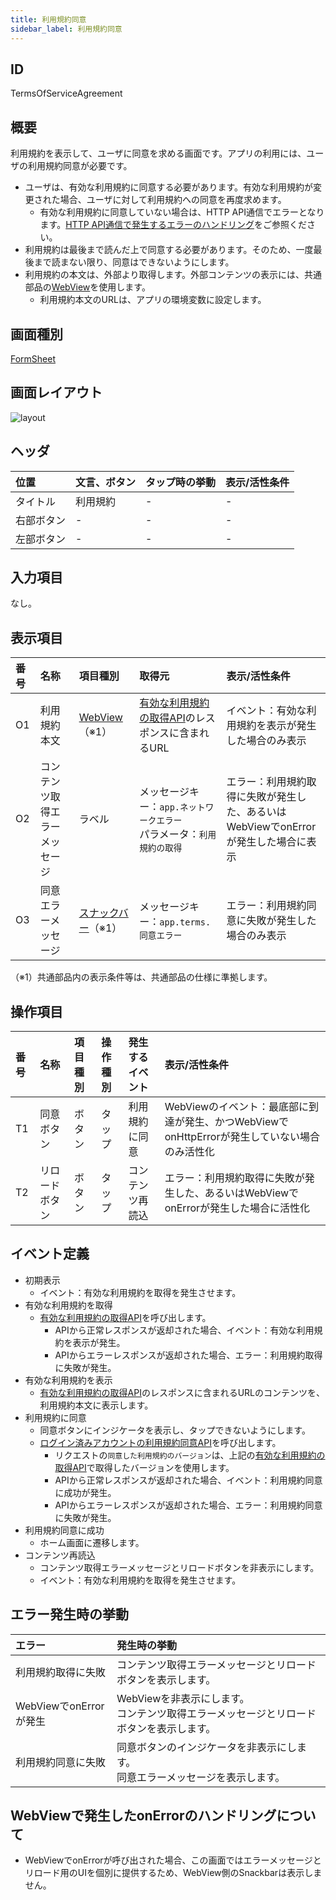 ```yaml
---
title: 利用規約同意
sidebar_label: 利用規約同意
---
```

## ID

TermsOfServiceAgreement

## 概要

利用規約を表示して、ユーザに同意を求める画面です。アプリの利用には、ユーザの利用規約同意が必要です。

- ユーザは、有効な利用規約に同意する必要があります。有効な利用規約が変更された場合、ユーザに対して利用規約への同意を再度求めます。
  - 有効な利用規約に同意していない場合は、HTTP API通信でエラーとなります。[HTTP API通信で発生するエラーのハンドリング](/react-native/santoku/application-architecture/http-api/http-api-error-handling.mdx)をご参照ください。
- 利用規約は最後まで読んだ上で同意する必要があります。そのため、一度最後まで読まない限り、同意はできないようにします。
- 利用規約の本文は、外部より取得します。外部コンテンツの表示には、共通部品の[WebView][]を使用します。
  - 利用規約本文のURLは、アプリの環境変数に設定します。

## 画面種別

[FormSheet](/react-native/santoku/design/screen-specs/definitions/screen-type/form-sheet.mdx)

## 画面レイアウト

![layout](./layout.drawio.png)

## ヘッダ

| 位置       | 文言、ボタン  | タップ時の挙動          | 表示/活性条件                    |
|:----------|:------------|:---------------------|:--------------------------------|
| タイトル    | 利用規約     | -                    | -                              |
| 右部ボタン  | -           | -                    | -                              |
| 左部ボタン  | -           | -                    | -                              |

## 入力項目

なし。

## 表示項目

| 番号 | 名称           | 項目種別    | 取得元               | 表示/活性条件                                 |
|:----|:--------------|:-----------|:--------------------|:--------------------------------------------|
| O1  | 利用規約本文     | [WebView][]（※1）| [有効な利用規約の取得API][]のレスポンスに含まれるURL | イベント：有効な利用規約を表示が発生した場合のみ表示 |
| O2  | コンテンツ取得エラーメッセージ | ラベル | メッセージキー：`app.ネットワークエラー`<br />パラメータ：`利用規約の取得` | エラー：利用規約取得に失敗が発生した、あるいはWebViewでonErrorが発生した場合に表示 |
| O3  | 同意エラーメッセージ | [スナックバー][]（※1）| メッセージキー：`app.terms.同意エラー` | エラー：利用規約同意に失敗が発生した場合のみ表示 |
（※1）共通部品内の表示条件等は、共通部品の仕様に準拠します。

## 操作項目

| 番号 | 名称         | 項目種別    | 操作種別  | 発生するイベント   | 表示/活性条件                  |
|:----|:------------|:-----------|:---------|:---------------|:-------------------------------|
| T1  | 同意ボタン    | ボタン      | タップ    | 利用規約に同意     | WebViewのイベント：最底部に到達が発生、かつWebViewでonHttpErrorが発生していない場合のみ活性化 |
| T2  | リロードボタン | ボタン      | タップ    | コンテンツ再読込   | エラー：利用規約取得に失敗が発生した、あるいはWebViewでonErrorが発生した場合に活性化 |

## イベント定義

- 初期表示
  - イベント：有効な利用規約を取得を発生させます。
- 有効な利用規約を取得
  - [有効な利用規約の取得API][]を呼び出します。
    - APIから正常レスポンスが返却された場合、イベント：有効な利用規約を表示が発生。
    - APIからエラーレスポンスが返却された場合、エラー：利用規約取得に失敗が発生。
- 有効な利用規約を表示
  - [有効な利用規約の取得API][]のレスポンスに含まれるURLのコンテンツを、利用規約本文に表示します。
- 利用規約に同意
  - 同意ボタンにインジケータを表示し、タップできないようにします。
  - [ログイン済みアカウントの利用規約同意API](/react-native/santoku/design/api-document#operation/post-accounts-me-terms)を呼び出します。
    - リクエストの`同意した利用規約のバージョン`は、上記の[有効な利用規約の取得API][]で取得したバージョンを使用します。
    - APIから正常レスポンスが返却された場合、イベント：利用規約同意に成功が発生。
    - APIからエラーレスポンスが返却された場合、エラー：利用規約同意に失敗が発生。
- 利用規約同意に成功
  - ホーム画面に遷移します。
- コンテンツ再読込
  - コンテンツ取得エラーメッセージとリロードボタンを非表示にします。
  - イベント：有効な利用規約を取得を発生させます。

## エラー発生時の挙動

| エラー | 発生時の挙動 |
|:------|:------|
| 利用規約取得に失敗 | コンテンツ取得エラーメッセージとリロードボタンを表示します。|
| WebViewでonErrorが発生 | WebViewを非表示にします。<br />コンテンツ取得エラーメッセージとリロードボタンを表示します。|
| 利用規約同意に失敗 | 同意ボタンのインジケータを非表示にします。<br /> 同意エラーメッセージを表示します。|

## WebViewで発生したonErrorのハンドリングについて

- WebViewでonErrorが呼び出された場合、この画面ではエラーメッセージとリロード用のUIを個別に提供するため、WebView側のSnackbarは表示しません。

<!-- link定義を使う場合は以下に記載する -->
[WebView]: /react-native/santoku/design/screen-specs/common-parts/webview/overview.mdx
[スナックバー]: /react-native/santoku/design/screen-specs/common-parts/snackbar/overview.mdx
[有効な利用規約の取得API]: /react-native/santoku/design/api-document#operation/get-terms

